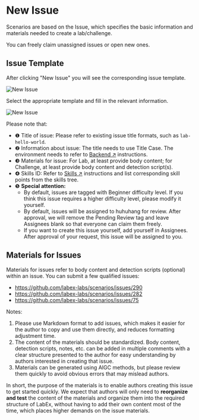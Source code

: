 # New Issue

Scenarios are based on the Issue, which specifies the basic information and materials needed to create a lab/challenge.

You can freely claim unassigned issues or open new ones.

## Issue Template

After clicking "New Issue" you will see the corresponding issue template.

![New Issue](.github/assets/new-issue.png)

Select the appropriate template and fill in the relevant information.

![New Issue](.github/assets/issue-template.png)

Please note that:

- ❶ Title of issue: Please refer to existing issue title formats, such as `lab-hello-world`.
- ❷ Information about issue: The title needs to use Title Case. The environment needs to refer to [Backend ↗](how-to-start#backend) instructions.
- ❸ Materials for issue: For Lab, at least provide body content; for Challenge, at least provide body content and detection script(s).
- ❹ Skills ID: Refer to [Skills ↗](skill-tree) instructions and list corresponding skill points from the skills tree.
- ❺ **Special attention:**
  - By default, issues are tagged with Beginner difficulty level. If you think this issue requires a higher difficulty level, please modify it yourself.
  - By default, issues will be assigned to huhuhang for review. After approval, we will remove the Pending Review tag and leave Assignees blank so that everyone can claim them freely.
  - If you want to create this issue yourself, add yourself in Assignees. After approval of your request, this issue will be assigned to you.

## Materials for Issues

Materials for issues refer to body content and detection scripts (optional) within an issue. You can submit a few qualified issues:

- https://github.com/labex-labs/scenarios/issues/290
- https://github.com/labex-labs/scenarios/issues/282
- https://github.com/labex-labs/scenarios/issues/75

Notes:

1. Please use Markdown format to add issues, which makes it easier for the author to copy and use them directly, and reduces formatting adjustment time.
2. The content of the materials should be standardized. Body content, detection scripts, notes, etc. can be added in multiple comments with a clear structure presented to the author for easy understanding by authors interested in creating that issue.
3. Materials can be generated using AIGC methods, but please review them quickly to avoid obvious errors that may mislead authors.

In short, the purpose of the materials is to enable authors creating this issue to get started quickly. We expect that authors will only need to **reorganize and test** the content of the materials and organize them into the required structure of LabEx, without having to add their own content most of the time, which places higher demands on the issue materials.